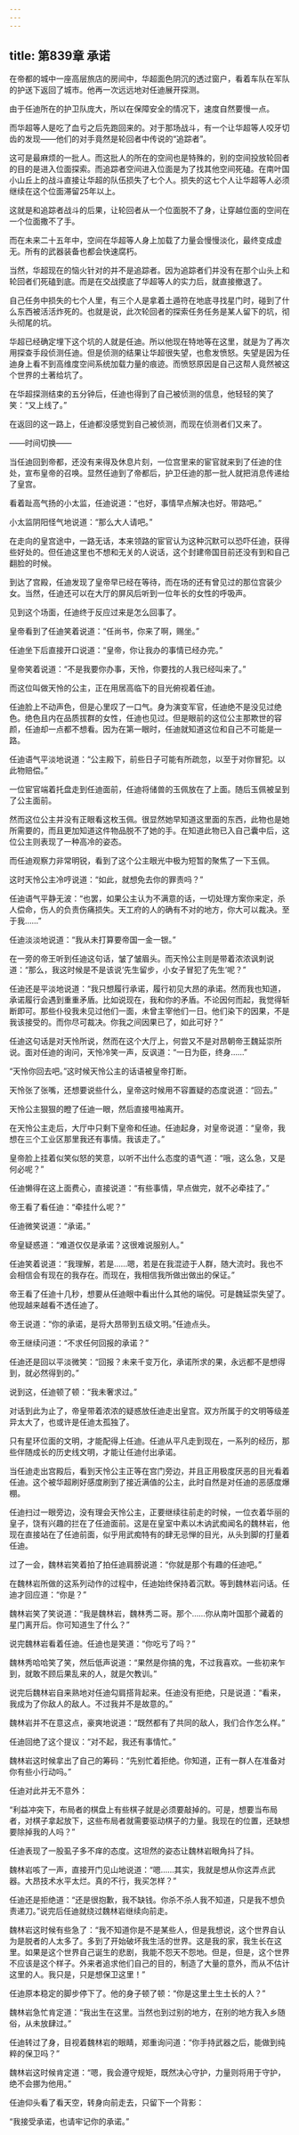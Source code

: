 ```yaml
---
---
---
```

title: 第839章 承诺
---



在帝都的城中一座高层旅店的房间中，华超面色阴沉的透过窗户，看着车队在军队的护送下返回了城市。他再一次远远地对任迪展开探测。

由于任迪所在的护卫队庞大，所以在保障安全的情况下，速度自然要慢一点。

而华超等人是吃了血亏之后先跑回来的。对于那场战斗，有一个让华超等人咬牙切齿的发现——他们的对手竟然是轮回者中传说的“追踪者”。

这可是最麻烦的一批人。而这批人的所在的空间也是特殊的，别的空间投放轮回者的目的是进入位面探索。而追踪者空间进入位面是为了找其他空间死磕。在南叶国小山丘上的战斗直接让华超的队伍损失了七个人。损失的这七个人让华超等人必须继续在这个位面滞留25年以上。

这就是和追踪者战斗的后果，让轮回者从一个位面脱不了身，让穿越位面的空间在一个位面撒不了手。

而在未来二十五年中，空间在华超等人身上加载了力量会慢慢淡化，最终变成虚无。所有的武器装备也都会快速腐朽。

当然，华超现在的恼火针对的并不是追踪者。因为追踪者们并没有在那个山头上和轮回者们死磕到底。而是在交战摸底了华超等人的实力后，就直接撤退了。

自己任务中损失的七个人里，有三个人是拿着土遁符在地底寻找星门时，碰到了什么东西被活活炸死的。也就是说，此次轮回者的探索任务任务是某人留下的坑，彻头彻尾的坑。

华超已经确定埋下这个坑的人就是任迪。所以他现在特地等在这里，就是为了再次用探查手段侦测任迪。但是侦测的结果让华超很失望，也愈发愤怒。失望是因为任迪身上看不到高维度空间系统加载力量的痕迹。而愤怒原因是自己这帮人竟然被这个世界的土著给坑了。

在华超探测结束的五分钟后，任迪也得到了自己被侦测的信息，他轻轻的笑了笑：“又上线了。”

在返回的这一路上，任迪都没感觉到自己被侦测，而现在侦测者们又来了。

——时间切换——

当任迪回到帝都，还没有来得及休息片刻，一位宫里来的宦官就来到了任迪的住处，宣布皇帝的召唤。显然任迪到了帝都后，护卫任迪的那一批人就把消息传递给了皇宫。

看着趾高气扬的小太监，任迪说道：“也好，事情早点解决也好。带路吧。”

小太监阴阳怪气地说道：“那么大人请吧。”

在走向的皇宫途中，一路无话，本来领路的宦官认为这种沉默可以恐吓任迪，获得些好处的。但任迪这里也不想和无关的人说话，这个封建帝国目前还没有到和自己翻脸的时候。

到达了宫殿，任迪发现了皇帝早已经在等待，而在场的还有曾见过的那位宫装少女。当然，任迪还可以在大厅的屏风后听到一位年长的女性的呼吸声。

见到这个场面，任迪终于反应过来是怎么回事了。

皇帝看到了任迪笑着说道：“任尚书，你来了啊，赐坐。”

任迪坐下后直接开口说道：“皇帝，你让我办的事情已经办完。”

皇帝笑着说道：“不是我要你办事，天怜，你要找的人我已经叫来了。”

而这位叫做天怜的公主，正在用居高临下的目光俯视着任迪。

任迪脸上不动声色，但是心里叹了一口气。身为演变军官，任迪绝不是没见过绝色。绝色且内在品质拔群的女性，任迪也见过。但是眼前的这位公主那欺世的容颜，任迪却一点都不想看。因为在第一眼时，任迪就知道这位和自己不可能是一路。

任迪语气平淡地说道：“公主殿下，前些日子可能有所疏忽，以至于对你冒犯。以此物赔偿。”

一位宦官端着托盘走到任迪面前，任迪将储兽的玉佩放在了上面。随后玉佩被呈到了公主面前。

然而这位公主并没有正眼看这枚玉佩。很显然她早知道这里面的东西，此物也是她所需要的，而且更加知道这件物品脱不了她的手。在知道此物已入自己囊中后，这位公主则表现了一种高冷的姿态。

而任迪观察力非常明锐，看到了这个公主眼光中极为短暂的聚焦了一下玉佩。

这时天怜公主冷哼说道：“如此，就想免去你的罪责吗？”

任迪语气平静无波：“也罢，如果公主认为不满意的话，一切处理方案你来定，杀人偿命，伤人的负责伤痛损失。天工府的人的确有不对的地方，你大可以裁决。至于我……”

任迪淡淡地说道：“我从未打算要帝国一金一银。”

在一旁的帝王听到任迪这句话，皱了皱眉头。而天怜公主则是带着浓浓讽刺说道：“那么，我这时候是不是该说‘先生留步，小女子冒犯了先生’呢？”

任迪还是平淡地说道：“我只想履行承诺，履行初见大昂的承诺。然而我也知道，承诺履行会遇到重重矛盾。比如说现在，我和你的矛盾。不论因何而起，我觉得斩断即可。那些仆役我未见过他们一面，未曾主宰他们一日。他们染下的因果，不是我该接受的。而你尽可裁决。你我之间因果已了，如此可好？”

任迪这句话是对天怜所说，然而在这个大厅上，何尝又不是对昂朝帝王魏延崇所说。面对任迪的询问，天怜冷笑一声，反讽道：“一日为臣，终身……”

“天怜你回去吧。”这时候天怜公主的话语被皇帝打断。

天怜张了张嘴，还想要说些什么，皇帝这时候用不容置疑的态度说道：“回去。”

天怜公主狠狠的瞪了任迪一眼，然后直接甩袖离开。

在天怜公主走后，大厅中只剩下皇帝和任迪。任迪起身，对皇帝说道：“皇帝，我想在三个工业区那里我还有事情。我该走了。”

皇帝脸上挂着似笑似怒的笑意，以听不出什么态度的语气道：“哦，这么急，又是何必呢？”

任迪懒得在这上面费心，直接说道：“有些事情，早点做完，就不必牵挂了。”

帝王看了看任迪：“牵挂什么呢？”

任迪微笑说道：“承诺。”

帝皇疑惑道：“难道仅仅是承诺？这很难说服别人。”

任迪笑着说道：“我理解，若是……嗯，若是在我混迹于人群，随大流时。我也不会相信会有现在的我存在。而现在，我相信我所做出做出的保证。”

帝王看了任迪十几秒，想要从任迪眼中看出什么其他的端倪。可是魏延崇失望了。他现越来越看不透任迪了。

帝王说道：“你的承诺，是将大昂带到五级文明。”任迪点头。

帝王继续问道：“不求任何回报的承诺？”

任迪还是回以平淡微笑：“回报？未来千变万化，承诺所求的果，永远都不是想得到，就必然得到的。”

说到这，任迪顿了顿：“我未奢求过。”

对话到此为止了，帝皇带着浓浓的疑惑放任迪走出皇宫。双方所属于的文明等级差异太大了，也或许是任迪太孤独了。

只有星环位面的文明，才能配得上任迪。任迪从平凡走到现在，一系列的经历，那些伴随成长的历史线文明，才能让任迪付出承诺。

当任迪走出宫殿后，看到天怜公主正等在宫门旁边，并且正用极度厌恶的目光看着任迪。这个被华超刷好感度刷到了接近满值的公主，此时自然是对任迪的恶感度爆棚。

任迪扫过一眼旁边，没有理会天怜公主，正要继续往前走的时候，一位衣着华丽的皇子，饶有兴趣的拦在了任迪面前。这是在皇室中素以木讷武痴闻名的魏林岩，他现在直接站在了任迪前面，似乎用武痴特有的肆无忌惮的目光，从头到脚的打量着任迪。

过了一会，魏林岩笑着拍了拍任迪肩膀说道：“你就是那个有趣的任迪吧。”

在魏林岩所做的这系列动作的过程中，任迪始终保持着沉默。等到魏林岩问话。任迪才回应道：“你是？”

魏林岩笑了笑说道：“我是魏林岩，魏林秀二哥。那个……你从南叶国那个藏着的星门离开后。你可知道生了什么？”

说完魏林岩看着任迪。任迪也是笑道：“你吃亏了吗？”

魏林秀哈哈笑了笑，然后低声说道：“果然是你搞的鬼，不过我喜欢。一些初来乍到，就敢不顾后果乱来的人，就是欠教训。”

说完后魏林岩自来熟地对任迪勾肩搭背起来。任迪没有拒绝，只是说道：“看来，我成为了你敌人的敌人。不过我并不是故意的。”

魏林岩并不在意这点，豪爽地说道：“既然都有了共同的敌人，我们合作怎么样。”

任迪回绝了这个提议：“对不起，我还有事情忙。”

魏林岩这时候拿出了自己的筹码：“先别忙着拒绝。你知道，正有一群人在准备对你有些小行动吗。”

任迪对此并无不意外：

“利益冲突下，布局者的棋盘上有些棋子就是必须要敲掉的。可是，想要当布局者，对棋子拿起放下，这些布局者就需要驱动棋子的力量。我现在的位置，还缺想要除掉我的人吗？”

任迪表现了一股虱子多不痒的态度。这坦然的姿态让魏林岩眼角抖了抖。

魏林岩咳了一声，直接开门见山地说道：“嗯……其实，我就是想从你这弄点武器。大昂技术水平太烂。真的不行，我买怎样？”

任迪还是拒绝道：“还是很抱歉，我不缺钱。你杀不杀人我不知道，只是我不想负责递刀。”说完后任迪就绕过魏林岩继续向前走。

魏林岩这时候有些急了：“我不知道你是不是某些人，但是我想说，这个世界自认为是脱者的人太多了。多到了开始破坏我生活的世界。这是我的家，我生长在这里。如果是这个世界自己诞生的悲剧，我能不怨天不怨地。但是，但是，这个世界不应该是这个样子。外来者追求他们自己的目的，制造了大量的意外，而从不估计这里的人。我只是，只是想保卫这里！”

任迪原本稳定的脚步停下了。他的身子顿了顿：“你是这里土生土长的人？”

魏林岩急忙肯定道：“我出生在这里。当然也到过别的地方，在别的地方我入乡随俗，从未放肆过。”

任迪转过了身，目视着魏林岩的眼睛，郑重询问道：“你手持武器之后，能做到纯粹的保卫吗？”

魏林岩这时候肯定道：“嗯，我会遵守规矩，既然决心守护，力量则将用于守护，绝不会挪为他用。”

任迪仰头看了看天空，转身向前走去，只留下一个背影：

“我接受承诺，也请牢记你的承诺。”